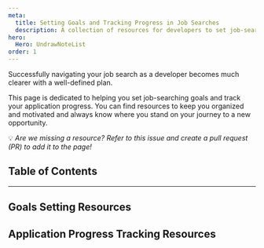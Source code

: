 ```yaml
---
meta:
  title: Setting Goals and Tracking Progress in Job Searches
  description: A collection of resources for developers to set job-searching goals and track job application progress.
hero:
  Hero: UndrawNoteList
order: 1
---
```



<TextContainer background="light" showBackToTopLink={false}>

<LeadText>

Successfully navigating your job search as a developer becomes much clearer with a well-defined plan.

This page is dedicated to helping you set job-searching goals and track your application progress. You can find resources to keep you organized and motivated and always know where you stand on your journey to a new opportunity.

💡 _Are we missing a resource? Refer to this issue and create a pull request (PR) to add it to the page!_

</LeadText>

</TextContainer>

## Table of Contents

<TextContainer>

---

## Goals Setting Resources

## Application Progress Tracking Resources

</TextContainer>
